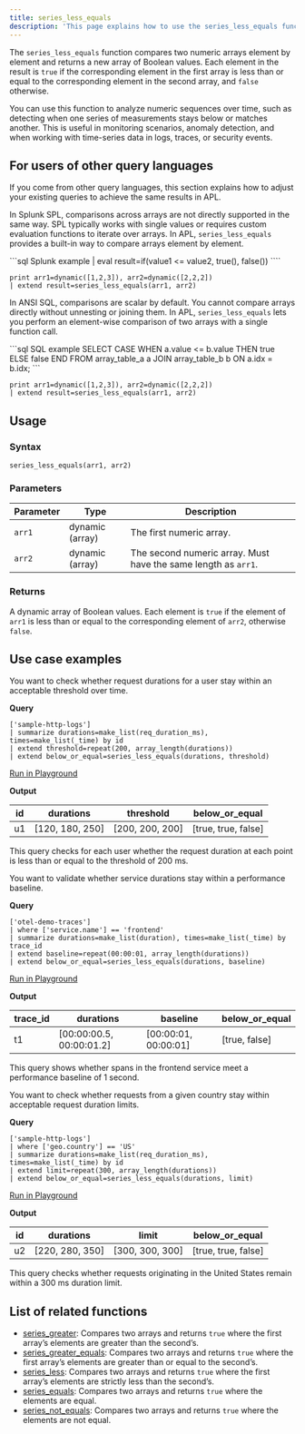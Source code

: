 ```yaml
---
title: series_less_equals
description: 'This page explains how to use the series_less_equals function in APL.'
---
```


The `series_less_equals` function compares two numeric arrays element by element and returns a new array of Boolean values. Each element in the result is `true` if the corresponding element in the first array is less than or equal to the corresponding element in the second array, and `false` otherwise.  

You can use this function to analyze numeric sequences over time, such as detecting when one series of measurements stays below or matches another. This is useful in monitoring scenarios, anomaly detection, and when working with time-series data in logs, traces, or security events.

## For users of other query languages

If you come from other query languages, this section explains how to adjust your existing queries to achieve the same results in APL.

<AccordionGroup>
<Accordion title="Splunk SPL users">

In Splunk SPL, comparisons across arrays are not directly supported in the same way. SPL typically works with single values or requires custom evaluation functions to iterate over arrays. In APL, `series_less_equals` provides a built-in way to compare arrays element by element.

<CodeGroup>
```sql Splunk example
| eval result=if(value1 <= value2, true(), false())
````

```kusto APL equivalent
print arr1=dynamic([1,2,3]), arr2=dynamic([2,2,2])
| extend result=series_less_equals(arr1, arr2)
```

</CodeGroup>

</Accordion>
<Accordion title="ANSI SQL users">

In ANSI SQL, comparisons are scalar by default. You cannot compare arrays directly without unnesting or joining them. In APL, `series_less_equals` lets you perform an element-wise comparison of two arrays with a single function call.

<CodeGroup>
```sql SQL example
SELECT CASE WHEN a.value <= b.value THEN true ELSE false END
FROM array_table_a a
JOIN array_table_b b ON a.idx = b.idx;
```

```kusto APL equivalent
print arr1=dynamic([1,2,3]), arr2=dynamic([2,2,2])
| extend result=series_less_equals(arr1, arr2)
```

</CodeGroup>

</Accordion>
</AccordionGroup>

## Usage

### Syntax

```kusto
series_less_equals(arr1, arr2)
```

### Parameters

| Parameter | Type            | Description                                                    |
| --------- | --------------- | -------------------------------------------------------------- |
| `arr1`    | dynamic (array) | The first numeric array.                                       |
| `arr2`    | dynamic (array) | The second numeric array. Must have the same length as `arr1`. |

### Returns

A dynamic array of Boolean values. Each element is `true` if the element of `arr1` is less than or equal to the corresponding element of `arr2`, otherwise `false`.

## Use case examples

<Tabs>
<Tab title="Log analysis">

You want to check whether request durations for a user stay within an acceptable threshold over time.

**Query**

```kusto
['sample-http-logs']
| summarize durations=make_list(req_duration_ms), times=make_list(_time) by id
| extend threshold=repeat(200, array_length(durations))
| extend below_or_equal=series_less_equals(durations, threshold)
```

[Run in Playground](https://play.axiom.co/axiom-play-qf1k/query?initForm=%7B%22apl%22%3A%22%5B'sample-http-logs'%5D%20%7C%20summarize%20durations%3Dmake_list%28req_duration_ms%29%2C%20times%3Dmake_list%28_time%29%20by%20id%20%7C%20extend%20threshold%3Drepeat%28200%2C%20array_length%28durations%29%29%20%7C%20extend%20below_or_equal%3Dseries_less_equals%28durations%2C%20threshold%29%22%7D)

**Output**

| id | durations        | threshold        | below_or_equal     |
| -- | ---------------- | ---------------- | -------------------- |
| u1 | [120, 180, 250] | [200, 200, 200] | [true, true, false] |

This query checks for each user whether the request duration at each point is less than or equal to the threshold of 200 ms.

</Tab>
<Tab title="OpenTelemetry traces">

You want to validate whether service durations stay within a performance baseline.

**Query**

```kusto
['otel-demo-traces']
| where ['service.name'] == 'frontend'
| summarize durations=make_list(duration), times=make_list(_time) by trace_id
| extend baseline=repeat(00:00:01, array_length(durations))
| extend below_or_equal=series_less_equals(durations, baseline)
```

[Run in Playground](https://play.axiom.co/axiom-play-qf1k/query?initForm=%7B%22apl%22%3A%22%5B'otel-demo-traces'%5D%20%7C%20where%20%5B'service.name'%5D%20%3D%3D%20'frontend'%20%7C%20summarize%20durations%3Dmake_list%28duration%29%2C%20times%3Dmake_list%28_time%29%20by%20trace_id%20%7C%20extend%20baseline%3Drepeat%2800%3A00%3A01%2C%20array_length%28durations%29%29%20%7C%20extend%20below_or_equal%3Dseries_less_equals%28durations%2C%20baseline%29%22%7D)

**Output**

| trace_id | durations                 | baseline              | below_or_equal |
| --------- | ------------------------- | --------------------- | ---------------- |
| t1        | [00:00:00.5, 00:00:01.2] | [00:00:01, 00:00:01] | [true, false]   |

This query shows whether spans in the frontend service meet a performance baseline of 1 second.

</Tab>
<Tab title="Security logs">

You want to check whether requests from a given country stay within acceptable request duration limits.

**Query**

```kusto
['sample-http-logs']
| where ['geo.country'] == 'US'
| summarize durations=make_list(req_duration_ms), times=make_list(_time) by id
| extend limit=repeat(300, array_length(durations))
| extend below_or_equal=series_less_equals(durations, limit)
```

[Run in Playground](https://play.axiom.co/axiom-play-qf1k/query?initForm=%7B%22apl%22%3A%22%5B'sample-http-logs'%5D%20%7C%20where%20%5B'geo.country'%5D%20%3D%3D%20'US'%20%7C%20summarize%20durations%3Dmake_list%28req_duration_ms%29%2C%20times%3Dmake_list%28_time%29%20by%20id%20%7C%20extend%20limit%3Drepeat%28300%2C%20array_length%28durations%29%29%20%7C%20extend%20below_or_equal%3Dseries_less_equals%28durations%2C%20limit%29%22%7D)

**Output**

| id | durations        | limit            | below_or_equal     |
| -- | ---------------- | ---------------- | -------------------- |
| u2 | [220, 280, 350] | [300, 300, 300] | [true, true, false] |

This query checks whether requests originating in the United States remain within a 300 ms duration limit.

</Tab>
</Tabs>

## List of related functions

- [series_greater](/apl/series-functions/series_greater): Compares two arrays and returns `true` where the first array’s elements are greater than the second’s.
- [series_greater_equals](/apl/series-functions/series_greater_equals): Compares two arrays and returns `true` where the first array’s elements are greater than or equal to the second’s.
- [series_less](/apl/series-functions/series_less): Compares two arrays and returns `true` where the first array’s elements are strictly less than the second’s.
- [series_equals](/apl/series-functions/series_equals): Compares two arrays and returns `true` where the elements are equal.
- [series_not_equals](/apl/series-functions/series_not_equals): Compares two arrays and returns `true` where the elements are not equal.
